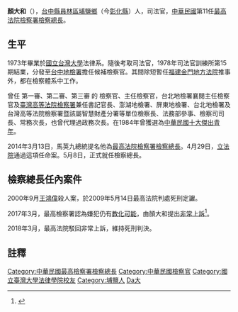 {{Infobox_officeholder
| name = 顏大和
| image =
| image name =
| image size =
| office = {{ROC}}[[最高法院檢察署檢察總長|最高法院檢察署檢察總長]]
| term_start = 2014年5月8日
| term_end = 2018年5月7日
| nominator = [[馬英九|馬英九]]
| predecessor = [[林偕得|林偕得]]（代理）
| successor = [[江惠民|江惠民]]
| sex = 男
| date of birth = {{birth year and age|1949}}
| place of birth = {{TWN}}[[台中縣|台中縣]][[員林區|員林區]][[埔鹽鄉|埔鹽鄉]]（今[[彰化縣|彰化縣]]）
| career = 現任[[中華民國|中華民國]]第11任[[最高法院檢察署檢察總長|最高法院檢察署檢察總長]]
| languages = [[中華民國國語文|國語]]、[[台語|台語]]
| educate = 
*[[國立彰化高中|國立彰化高中]]
* [[國立台灣大學|國立台灣大學]]法律系學士
* [[美國|美國]][[南美以美大學|南美以美大學]]法學碩士
| nationality = {{ROC}}
| native place = {{TWN}}[[台中縣|台中縣]][[員林區|員林區]][[埔鹽鄉|埔鹽鄉]]（今[[彰化縣|彰化縣]]）
}}

'''顏大和'''（{{bd|1949年||catIdx=Yan顏}}），[[台中縣|台中縣]][[員林區|員林區]][[埔鹽鄉|埔鹽鄉]]（今[[彰化縣|彰化縣]]）人，司法官，[[中華民國|中華民國]]第11任[[最高法院檢察署檢察總長|最高法院檢察署檢察總長]]。

==生平==
1973年畢業於[[國立台灣大學|國立台灣大學]]法律系。隨後考取司法官，1978年司法官訓練所第15期結業，分發至[[台中地檢署|台中地檢署]]擔任候補檢察官。其間除短暫任[[福建金門地方法院|福建金門地方法院]]推事外，都在檢察體系中工作。

曾任 第一審、第二審、第三審 的 檢察官、主任檢察官，台北地檢署襄閱主任檢察官及[[臺灣高等法院檢察署|臺灣高等法院檢察署]]兼任書記官長、澎湖地檢署、屏東地檢署、台北地檢署及台灣高等法院檢察署暨該屬智慧財產分署等單位檢察長、法務部參事、檢察司司長、常務次長，也曾代理過政務次長。在1984年曾獲選為[[中華民國十大傑出青年|中華民國十大傑出青年]]。

2014年3月13日，馬英九總統提名他為[[最高法院檢察署檢察總長|最高法院檢察署檢察總長]]。4月29日，[[立法院|立法院]]通過這項任命案。5月8日，正式就任檢察總長。

==檢察總長任內案件==
2000年9月[[王鴻偉|王鴻偉]]殺人案，於2009年5月14日最高法院判處死刑定讞。<p>2017年3月，最高檢察署認為嫌犯仍有[[教化可能|教化可能]]，由顏大和提出[[非常上訴|非常上訴]]<ref>{{cite news|author1=錢利忠|title=認為有悔意 最高檢替死囚王鴻偉提非常上訴|url=http://news.ltn.com.tw/news/society/breakingnews/2002355|accessdate=2017-03-13|agency=自由時報|date=2017-03-13|archive-date=2017-03-13|archive-url=https://web.archive.org/web/20170313041623/http://news.ltn.com.tw/news/society/breakingnews/2002355|dead-url=no}}</ref>。<p>2018年3月，最高法院駁回非常上訴，維持死刑判決。

==註釋==
{{reflist}}
{{DEFAULTSORT:Yan顏}}
[[Category:中華民國最高檢察署檢察總長|Category:中華民國最高檢察署檢察總長]]
[[Category:中華民國檢察官|Category:中華民國檢察官]]
[[Category:國立臺灣大學法律學院校友|Category:國立臺灣大學法律學院校友]]
[[Category:埔鹽人|Category:埔鹽人]]
[[Category:顏姓|Da大]]


{{start box}}
{{s-legal}}
{{s-before|[[林偕得|林偕得]]|（代理）}}
{{s-title|[[最高法院檢察署檢察總長|最高法院檢察署檢察總長]]|2014年5月8日－2018年5月7日}}
{{s-after|[[江惠民|江惠民]]|}}

{{end box}}